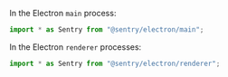 In the Electron `main` process:
```javascript
import * as Sentry from "@sentry/electron/main";
```

In the Electron `renderer` processes:
```javascript
import * as Sentry from "@sentry/electron/renderer";
```
